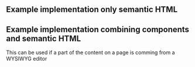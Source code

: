 
<Meta title="foundations/Semantic HTML/Example"/>

## Example implementation only semantic HTML
<Source language="html" code={example} />

## Example implementation combining components and semantic HTML
This can be used if a part of the content on a page is comming from a WYSIWYG editor
<Source language="html" code={combined} />
